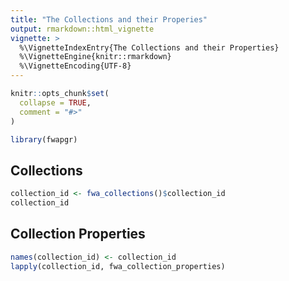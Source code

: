 ```yaml
---
title: "The Collections and their Properies"
output: rmarkdown::html_vignette
vignette: >
  %\VignetteIndexEntry{The Collections and their Properties}
  %\VignetteEngine{knitr::rmarkdown}
  %\VignetteEncoding{UTF-8}
---
```


```r
knitr::opts_chunk$set(
  collapse = TRUE,
  comment = "#>"
)
```

```r
library(fwapgr)
```

## Collections

```r
collection_id <- fwa_collections()$collection_id
collection_id
```

## Collection Properties

```r
names(collection_id) <- collection_id
lapply(collection_id, fwa_collection_properties)
```
